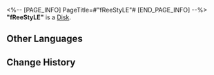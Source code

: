 <%-- [PAGE_INFO]
PageTitle=#"fReeStyLE"#
[END_PAGE_INFO] --%>
{{Item Infobox
|id          = 210003
|image       = Item fReeStyLE.png
|type        = Disk
|invCategory = Valuables
|rarity      = 3
|effect      = A record that can be played on the Express' phonograph. It might be a chance acquisition or a gift from someone else. All sorts of memories surge up when the music plays &mdash; the smiles, encounters, touches, and the excitement of battle. Maybe that is why people still collect records even as society rapidly advances.<br />The current record contains the track "fReeStyLE."
|description = <br />''Life is like a play, and everyone lives by their ability to perform. Even the most honest person will have days when they need to improv.''
}}
'''"fReeStyLE"''' is a [[Disk]].

==Other Languages==
{{Other Languages
|en   = "fReeStyLE"
|zhs  = 《即兴演出》
|zht  = 〈即興演出〉
|ja   = 『フリースタイル』
|ko   = ≪프리스타일≫
|es   = Estilo libre
|fr   = « fReeStyLE »
|ru   = fReeStyLE
|th   = "fReeStyLE"
|vi   = "Phong Cách Tự Do"
|de   = „fReeStyLE“
|id   = "fReeStyLE"
|pt   = "fReeStyLE"
}}

==Change History==
{{Change History|2.0}}